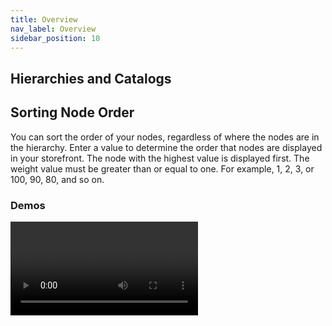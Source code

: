 ```yaml
---
title: Overview
nav_label: Overview
sidebar_position: 10
---
```



<HierarchyOverview></HierarchyOverview>

## Hierarchies and Catalogs


<HierarchyCatalog></HierarchyCatalog>


## Sorting Node Order 

You can sort the order of your nodes, regardless of where the nodes are in the hierarchy. Enter a value to determine the order that nodes are displayed in your storefront. The node with the highest value is displayed first. The weight value must be greater than or equal to one. For example, 1, 2, 3, or 100, 90, 80, and so on.

### Demos

<Video
  mediaSrc="https://www.youtube.com/embed/4-ccMytvaNE"
  mediaType="embed"
  title="Understanding Hierarchies in Product Experience Manager" />
<Video
  mediaSrc="https://www.youtube.com/embed/4FM4lvYtQSA"
  mediaType="embed"
  title="Configuring Hierarchies in Product Experience Manager" />
